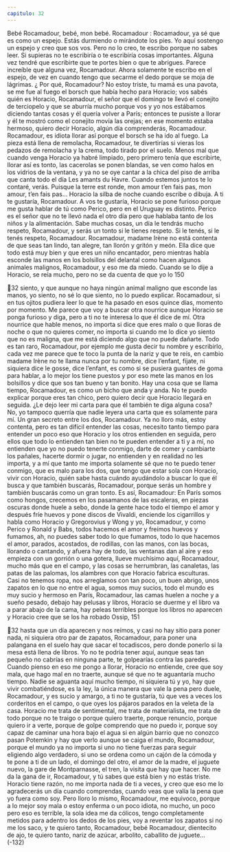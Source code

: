```yaml
---
capitulo: 32
---
```


Bebé Rocamadour, bebé, mon bebé. Rocamadour :
Rocamadour, ya sé que es como un espejo. Estás durmiendo o mirándote los
pies. Yo aquí sostengo un espejo y creo que sos vos. Pero no lo creo, te escribo
porque no sabes leer. Si supieras no te escribiría o te escribiría cosas importantes.
Alguna vez tendré que escribirte que te portes bien o que te abrigues. Parece
increíble que alguna vez, Rocamadour. Ahora solamente te escribo en el espejo,
de vez en cuando tengo que secarme el dedo porque se moja de lágrimas. ¿ Por
qué, Rocamadour? No estoy triste, tu mamá es una pavota, se me fue al fuego el
borsch que había hecho para Horacio; vos sabés quién es Horacio, Rocamadour,
el señor que el domingo te llevó el conejito de terciopelo y que se aburría mucho
porque vos y yo nos estábamos diciendo tantas cosas y él quería volver a París;
entonces te pusiste a llorar y él te mostró como el conejito movía las orejas; en ese
momento estaba hermoso, quiero decir Horacio, algún día comprenderás,
Rocamadour.
Rocamadour, es idiota llorar así porque el borsch se ha ido al fuego. La pieza
está llena de remolacha, Rocamadour, te divertirías si vieras los pedazos de
remolacha y la crema, todo tirado por el suelo. Menos mal que cuando venga
Horacio ya habré limpiado, pero primero tenía que escribirte, llorar así es tonto,
las cacerolas se ponen blandas, se ven como halos en los vidrios de la ventana, y
ya no se oye cantar a la chica del piso de arriba que canta todo el día Les amants
du Havre. Cuando estemos juntos te lo contaré, verás. Puisque la terre est ronde,
mon amour t’en fais pas, mon amour, t’en fais pas... Horacio la silba de noche cuando
escribe o dibuja. A ti te gustaría, Rocamadour. A vos te gustaría, Horacio se pone
furioso porque me gusta hablar de tú como Perico, pero en el Uruguay es
distinto. Perico es el señor que no te llevó nada el otro día pero que hablaba tanto
de los niños y la alimentación. Sabe muchas cosas, un día le tendrás mucho
respeto, Rocamadour, y serás un tonto si le tienes respeto. Si le tenés, si le tenés
respeto, Rocamadour.
Rocamadour, madame Irène no está contenta de que seas tan lindo, tan alegre,
tan llorón y gritón y meón. Ella dice que todo está muy bien y que eres un niño
encantador, pero mientras habla esconde las manos en los bolsillos del delantal
como hacen algunos animales malignos, Rocamadour, y eso me da miedo.
Cuando se lo dije a Horacio, se reía mucho, pero no se da cuenta de que yo lo
150

32
siento, y que aunque no haya ningún animal maligno que esconde las manos, yo
siento, no sé lo que siento, no lo puedo explicar. Rocamadour, si en tus ojitos
pudiera leer lo que te ha pasado en esos quince días, momento por momento. Me
parece que voy a buscar otra nourrice aunque Horacio se ponga furioso y diga,
pero a ti no te interesa lo que él dice de mí. Otra nourrice que hable menos, no
importa si dice que eres malo o que lloras de noche o que no quieres comer, no
importa si cuando me lo dice yo siento que no es maligna, que me está diciendo
algo que no puede dañarte. Todo es tan raro, Rocamadour, por ejemplo me gusta
decir tu nombre y escribirlo, cada vez me parece que te toco la punta de la nariz
y que te reís, en cambio madame Irène no te llama nunca por tu nombre, dice
l’enfant, fíjate, ni siquiera dice le gosse, dice l’enfant, es como si se pusiera guantes
de goma para hablar, a lo mejor los tiene puestos y por eso mete las manos en los
bolsillos y dice que sos tan bueno y tan bonito.
Hay una cosa que se llama tiempo, Rocamadour, es como un bicho que anda y
anda. No te puedo explicar porque eres tan chico, pero quiero decir que Horacio
llegará en seguida. ¿Le dejo leer mi carta para que él también te diga alguna
cosa? No, yo tampoco querría que nadie leyera una carta que es solamente para
mí. Un gran secreto entre los dos, Rocamadour. Ya no lloro más, estoy contenta,
pero es tan difícil entender las cosas, necesito tanto tiempo para entender un
poco eso que Horacio y los otros entienden en seguida, pero ellos que todo lo
entienden tan bien no te pueden entender a ti y a mí, no entienden que yo no
puedo tenerte conmigo, darte de comer y cambiarte los pañales, hacerte dormir o
jugar, no entienden y en realidad no les importa, y a mí que tanto me importa
solamente sé que no te puedo tener conmigo, que es malo para los dos, que tengo
que estar sola con Horacio, vivir con Horacio, quién sabe hasta cuándo
ayudándolo a buscar lo que él busca y que también buscarás, Rocamadour,
porque serás un hombre y también buscarás como un gran tonto.
Es así, Rocamadour: En París somos como hongos, crecemos en los
pasamanos de las escaleras, en piezas oscuras donde huele a sebo, donde la gente
hace todo el tiempo el amor y después fríe huevos y pone discos de Vivaldi,
enciende los cigarrillos y habla como Horacio y Gregorovius y Wong y yo,
Rocamadour, y como Perico y Ronald y Babs, todos hacemos el amor y freímos
huevos y fumamos, ah, no puedes saber todo lo que fumamos, todo lo que
hacemos el amor, parados, acostados, de rodillas, con las manos, con las bocas,
llorando o cantando, y afuera hay de todo, las ventanas dan al aire y eso empieza
con un gorrión o una gotera, llueve muchísimo aquí, Rocamadour, mucho más
que en el campo, y las cosas se herrumbran, las canaletas, las patas de las
palomas, los alambres con que Horacio fabrica esculturas. Casi no tenemos ropa,
nos arreglamos con tan poco, un buen abrigo, unos zapatos en lo que no entre el
agua, somos muy sucios, todo el mundo es muy sucio y hermoso en París,
Rocamadour, las camas huelen a noche y a sueño pesado, debajo hay pelusas y
libros, Horacio se duerme y el libro va a parar abajo de la cama, hay peleas
terribles porque los libros no aparecen y Horacio cree que se los ha robado Ossip,
151

32
hasta que un día aparecen y nos reímos, y casi no hay sitio para poner nada, ni
siquiera otro par de zapatos, Rocamadour, para poner una palangana en el suelo
hay que sacar el tocadiscos, pero donde ponerlo si la mesa está llena de libros. Yo
no te podría tener aquí, aunque seas tan pequeño no cabrías en ninguna parte, te
golpearías contra las paredes. Cuando pienso en eso me pongo a llorar, Horacio
no entiende, cree que soy mala, que hago mal en no traerte, aunque sé que no te
aguantaría mucho tiempo. Nadie se aguanta aquí mucho tiempo, ni siquiera tú y
yo, hay que vivir combatiéndose, es la ley, la única manera que vale la pena pero
duele, Rocamadour, y es sucio y amargo, a ti no te gustaría, tú que ves a veces los
corderitos en el campo, o que oyes los pájaros parados en la veleta de la casa.
Horacio me trata de sentimental, me trata de materialista, me trata de todo
porque no te traigo o porque quiero traerte, porque renuncio, porque quiero ir a
verte, porque de golpe comprendo que no puedo ir, porque soy capaz de
caminar una hora bajo el agua si en algún barrio que no conozco pasan Potemkin
y hay que verlo aunque se caiga el mundo, Rocamadour, porque el mundo ya no
importa si uno no tiene fuerzas para seguir eligiendo algo verdadero, si uno se
ordena como un cajón de la cómoda y te pone a ti de un lado, el domingo del
otro, el amor de la madre, el juguete nuevo, la gare de Montparnasse, el tren, la
visita que hay que hacer. No me da la gana de ir, Rocamadour, y tú sabes que
está bien y no estás triste. Horacio tiene razón, no me importa nada de ti a veces,
y creo que eso me lo agradecerás un día cuando comprendas, cuando veas que
valía la pena que yo fuera como soy. Pero lloro lo mismo, Rocamadour, me
equivoco, porque a lo mejor soy mala o estoy enferma o un poco idiota, no
mucho, un poco pero eso es terrible, la sola idea me da cólicos, tengo
completamente metidos para adentro los dedos de los pies, voy a reventar los
zapatos si no me los saco, y te quiero tanto, Rocamadour, bebé Rocamadour,
dientecito de ajo, te quiero tanto, nariz de azúcar, arbolito, caballito de juguete...
(-132)
